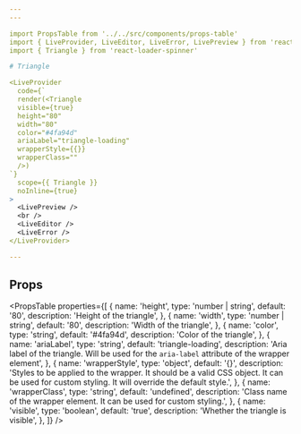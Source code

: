 ```yaml
---
---

import PropsTable from '../../src/components/props-table'
import { LiveProvider, LiveEditor, LiveError, LivePreview } from 'react-live'
import { Triangle } from 'react-loader-spinner'

# Triangle

<LiveProvider
  code={`
  render(<Triangle
  visible={true}
  height="80"
  width="80"
  color="#4fa94d"
  ariaLabel="triangle-loading"
  wrapperStyle={{}}
  wrapperClass=""
  />)
`}
  scope={{ Triangle }}
  noInline={true}
>
  <LivePreview />
  <br />
  <LiveEditor />
  <LiveError />
</LiveProvider>

---
```

## Props

<PropsTable
  properties={[
    {
      name: 'height',
      type: 'number | string',
      default: '80',
      description: 'Height of the triangle',
    },
    {
      name: 'width',
      type: 'number | string',
      default: '80',
      description: 'Width of the triangle',
    },
    {
      name: 'color',
      type: 'string',
      default: '#4fa94d',
      description: 'Color of the triangle',
    },
    {
      name: 'ariaLabel',
      type: 'string',
      default: 'triangle-loading',
      description:
        'Aria label of the triangle. Will be used for the `aria-label` attribute of the wrapper element',
    },
    {
      name: 'wrapperStyle',
      type: 'object',
      default: '{}',
      description:
        'Styles to be applied to the wrapper. It should be a valid CSS object. It can be used for custom styling. It will override the default style.',
    },
    {
      name: 'wrapperClass',
      type: 'string',
      default: 'undefined',
      description:
        'Class name of the wrapper element. It can be used for custom styling.',
    },
    {
      name: 'visible',
      type: 'boolean',
      default: 'true',
      description: 'Whether the triangle is visible',
    },
  ]}
/>
